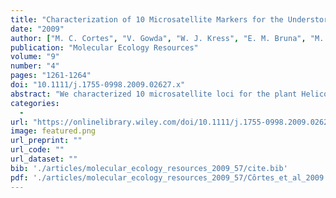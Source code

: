 ```yaml
---
title: "Characterization of 10 Microsatellite Markers for the Understorey Amazonian Herb \emphHeliconia\emph Acuminata"
date: "2009"
author: ["M. C. Cortes", "V. Gowda", "W. J. Kress", "E. M. Bruna", "M. Uriarte"]
publication: "Molecular Ecology Resources"
volume: "9"
number: "4"
pages: "1261-1264"
doi: "10.1111/j.1755-0998.2009.02627.x"
abstract: "We characterized 10 microsatellite loci for the plant Heliconia acuminata from the Biological Dynamics of Forest Fragments Project (Manaus, Brazil). Markers were screened in 61 individuals from one population and were found to be polymorphic with an average of eight alleles per locus. We found moderate to high levels of polymorphic information content, and observed and expected heterozygosities. All 10 markers are suitable for spatial genetic structure and parentage analyses and will be used for understanding H. acuminata dynamics across a fragmented landscape."
categories: 
  - 
url: "https://onlinelibrary.wiley.com/doi/10.1111/j.1755-0998.2009.02627.x"
image: featured.png
url_preprint: ""
url_code: ""
url_dataset: ""
bib: './articles/molecular_ecology_resources_2009_57/cite.bib'
pdf: './articles/molecular_ecology_resources_2009_57/Côrtes_et_al_2009.pdf'
---
```

